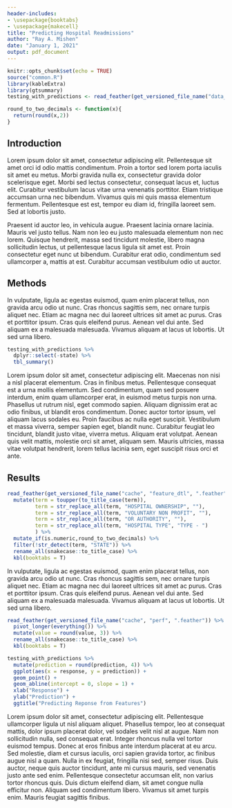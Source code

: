 ```yaml
---
header-includes:
- \usepackage{booktabs}
- \usepackage{makecell}
title: "Predicting Hospital Readmissions"
author: "Ray A. Mishen"
date: "January 1, 2021"
output: pdf_document
---
```


```r
knitr::opts_chunk$set(echo = TRUE)
source("common.R")
library(kableExtra)
library(gtsummary)
testing_with_predictions <- read_feather(get_versioned_file_name("data_output", "testing_w_predictions", ".csv"))

round_to_two_decimals <- function(x){
  return(round(x,2))
}
```

## Introduction

Lorem ipsum dolor sit amet, consectetur adipiscing elit. Pellentesque sit amet orci id odio mattis condimentum. Proin a tortor sed lorem porta iaculis sit amet eu metus. Morbi gravida nulla ex, consectetur gravida dolor scelerisque eget. Morbi sed lectus consectetur, consequat lacus et, luctus elit. Curabitur vestibulum lacus vitae urna venenatis porttitor. Etiam tristique accumsan urna nec bibendum. Vivamus quis mi quis massa elementum fermentum. Pellentesque est est, tempor eu diam id, fringilla laoreet sem. Sed at lobortis justo.

Praesent id auctor leo, in vehicula augue. Praesent lacinia ornare lacinia. Mauris vel justo tellus. Nam non leo eu justo malesuada elementum non nec lorem. Quisque hendrerit, massa sed tincidunt molestie, libero magna sollicitudin lectus, ut pellentesque lacus ligula sit amet est. Proin consectetur eget nunc ut bibendum. Curabitur erat odio, condimentum sed ullamcorper a, mattis at est. Curabitur accumsan vestibulum odio ut auctor. 

## Methods

In vulputate, ligula ac egestas euismod, quam enim placerat tellus, non gravida arcu odio ut nunc. Cras rhoncus sagittis sem, nec ornare turpis aliquet nec. Etiam ac magna nec dui laoreet ultrices sit amet ac purus. Cras et porttitor ipsum. Cras quis eleifend purus. Aenean vel dui ante. Sed aliquam ex a malesuada malesuada. Vivamus aliquam at lacus ut lobortis. Ut sed urna libero. 

```r
testing_with_predictions %>% 
  dplyr::select(-state) %>% 
  tbl_summary() 
```

Lorem ipsum dolor sit amet, consectetur adipiscing elit. Maecenas non nisi a nisl placerat elementum. Cras in finibus metus. Pellentesque consequat est a urna mollis elementum. Sed condimentum, quam sed posuere interdum, enim quam ullamcorper erat, in euismod metus turpis non urna. Phasellus ut rutrum nisl, eget commodo sapien. Aliquam dignissim erat ac odio finibus, ut blandit eros condimentum. Donec auctor tortor ipsum, vel aliquam lacus sodales eu. Proin faucibus ac nulla eget suscipit. Vestibulum et massa viverra, semper sapien eget, blandit nunc. Curabitur feugiat leo tincidunt, blandit justo vitae, viverra metus. Aliquam erat volutpat. Aenean quis velit mattis, molestie orci sit amet, aliquam sem. Mauris ultricies, massa vitae volutpat hendrerit, lorem tellus lacinia sem, eget suscipit risus orci et ante.

## Results
```r
read_feather(get_versioned_file_name("cache", "feature_dtl", ".feather")) %>%
  mutate(term = toupper(to_title_case(term)),
         term = str_replace_all(term, "HOSPITAL OWNERSHIP", ""),
         term = str_replace_all(term, "VOLUNTARY NON PROFIT", ""),
         term = str_replace_all(term, "OR AUTHORITY", ""),
         term = str_replace_all(term, "HOSPITAL TYPE", "TYPE - ")
         ) %>%
  mutate_if(is.numeric,round_to_two_decimals) %>% 
  filter(!str_detect(term, "STATE")) %>%
  rename_all(snakecase::to_title_case) %>%
  kbl(booktabs = T)
```

In vulputate, ligula ac egestas euismod, quam enim placerat tellus, non gravida arcu odio ut nunc. Cras rhoncus sagittis sem, nec ornare turpis aliquet nec. Etiam ac magna nec dui laoreet ultrices sit amet ac purus. Cras et porttitor ipsum. Cras quis eleifend purus. Aenean vel dui ante. Sed aliquam ex a malesuada malesuada. Vivamus aliquam at lacus ut lobortis. Ut sed urna libero. 

```r
read_feather(get_versioned_file_name("cache", "perf", ".feather")) %>% 
  pivot_longer(everything()) %>% 
  mutate(value = round(value, 3)) %>% 
  rename_all(snakecase::to_title_case) %>%
  kbl(booktabs = T)
```

```r

testing_with_predictions %>%
  mutate(prediction = round(prediction, 4)) %>%
  ggplot(aes(x = response, y = prediction)) +
  geom_point() +
  geom_abline(intercept = 0, slope = 1) +
  xlab("Response") +
  ylab("Prediction") +
  ggtitle("Predicting Reponse from Features")
```

Lorem ipsum dolor sit amet, consectetur adipiscing elit. Pellentesque ullamcorper ligula ut nisl aliquam aliquet. Phasellus tempor, leo at consequat mattis, dolor ipsum placerat dolor, vel sodales velit nisl at augue. Nam non sollicitudin nulla, sed consequat erat. Integer rhoncus nulla vel tortor euismod tempus. Donec at eros finibus ante interdum placerat at eu arcu. Sed molestie, diam et cursus iaculis, orci sapien gravida tortor, ac finibus augue nisl a quam. Nulla in ex feugiat, fringilla nisi sed, semper risus. Duis auctor, neque quis auctor tincidunt, ante mi cursus mauris, sed venenatis justo ante sed enim. Pellentesque consectetur accumsan elit, non varius tortor rhoncus quis. Duis dictum eleifend diam, sit amet congue nulla efficitur non. Aliquam sed condimentum libero. Vivamus sit amet turpis enim. Mauris feugiat sagittis finibus. 

